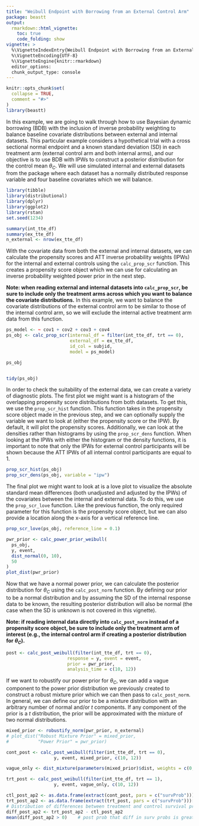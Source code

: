 ```yaml
---
title: "Weibull Endpoint with Borrowing from an External Control Arm"
package: beastt
output: 
  rmarkdown::html_vignette:
    toc: true
    code_folding: show
vignette: >
  %\VignetteIndexEntry{Weibull Endpoint with Borrowing from an External Control Arm}
  %\VignetteEncoding{UTF-8}
  %\VignetteEngine{knitr::rmarkdown}
  editor_options:
  chunk_output_type: console
---
```



```r
knitr::opts_chunk$set(
  collapse = TRUE,
  comment = "#>"
)
library(beastt)
```

In this example, we are going to walk through how to use Bayesian dynamic borrowing (BDB) with the inclusion of inverse probability weighting to balance baseline covariate distributions between external and internal datasets. This particular example considers a hypothetical trial with a cross sectional normal endpoint and a known standard deviation (SD) in each treatment arm (external control arm and both internal arms), and our objective is to use BDB with IPWs to construct a posterior distribution for the control mean $\theta_C$. We will use simulated internal and external datasets from the package where each dataset has a normally distributed response variable and four baseline covariates which we will balance.


```r
library(tibble)
library(distributional)
library(dplyr)
library(ggplot2)
library(rstan)
set.seed(1234)

summary(int_tte_df)
summary(ex_tte_df)
n_external <- nrow(ex_tte_df)
```

With the covariate data from both the external and internal datasets, we can calculate the propensity scores and ATT inverse probability weights (IPWs) for the internal and external controls using the `calc_prop_scr` function. This creates a propensity score object which we can use for calculating an inverse probability weighted power prior in the next step.

**Note: when reading external and internal datasets into `calc_prop_scr`, be sure to include only the treatment arms across which you want to balance the covariate distributions.** In this example, we want to balance the covariate distributions of the external control arm to be similar to those of the internal control arm, so we will exclude the internal active treatment arm data from this function.

```r
ps_model <- ~ cov1 + cov2 + cov3 + cov4
ps_obj <- calc_prop_scr(internal_df = filter(int_tte_df, trt == 0), 
                        external_df = ex_tte_df, 
                        id_col = subjid,
                        model = ps_model)

ps_obj


tidy(ps_obj)
```

In order to check the suitability of the external data, we can create a variety of diagnostic plots. The first plot we might want is a histogram of the overlapping propensity score distributions from both datasets. To get this, we use the `prop_scr_hist` function. This function takes in the propensity score object made in the previous step, and we can optionally supply the variable we want to look at (either the propensity score or the IPW). By default, it will plot the propensity scores. Additionally, we can look at the densities rather than histograms by using the `prop_scr_dens` function. When looking at the IPWs with either the histogram or the density functions, it is important to note that only the IPWs for external control participants will be shown because the ATT IPWs of all internal control participants are equal to 1.

```r
prop_scr_hist(ps_obj)
prop_scr_dens(ps_obj, variable = "ipw")
```

The final plot we might want to look at is a love plot to visualize the absolute standard mean differences (both unadjusted and adjusted by the IPWs) of the covariates between the internal and external data. To do this, we use the `prop_scr_love` function. Like the previous function, the only required parameter for this function is the propensity score object, but we can also provide a location along the x-axis for a vertical reference line.

```r
prop_scr_love(ps_obj, reference_line = 0.1)
```




```r
pwr_prior <- calc_power_prior_weibull(
  ps_obj,
  y, event, 
  dist_normal(0, 10),
  50
)
plot_dist(pwr_prior)
```

Now that we have a normal power prior, we can calculate the posterior distribution for $\theta_C$ using the `calc_post_norm` function. By defining our prior to be a normal distribution and by assuming the SD of the internal response data to be known, the resulting posterior distribution will also be normal (the case when the SD is unknown is not covered in this vignette).

**Note: if reading internal data directly into `calc_post_norm` instead of a propensity score object, be sure to include only the treatment arm of interest (e.g., the internal control arm if creating a posterior distribution for $\theta_C$).**

```r
post <- calc_post_weibull(filter(int_tte_df, trt == 0),
                       response = y, event = event,
                       prior = pwr_prior,
                       analysis_time = c(10, 12))
```

If we want to robustify our power prior for $\theta_C$, we can add a vague component to the power prior distribution we previously created to construct a robust mixture prior which we can then pass to `calc_post_norm`. In general, we can define our prior to be a mixture distribution with an arbitrary number of normal and/or $t$ components. If any component of the prior is a $t$ distribution, the prior will be approximated with the mixture of two normal distributions.

```r
mixed_prior <- robustify_norm(pwr_prior, n_external)
# plot_dist("Robust Mixture Prior" = mixed_prior,
#           "Power Prior" = pwr_prior)
```



```r
cont_post <- calc_post_weibull(filter(int_tte_df, trt == 0),
                  y, event, mixed_prior, c(10, 12))

vague_only <- dist_mixture(parameters(mixed_prior)$dist, weights = c(0,1))

trt_post <- calc_post_weibull(filter(int_tte_df, trt == 1),
                  y, event, vague_only, c(10, 12))
```


```r
ctl_post_ap2 <- as.data.frame(extract(cont_post, pars = c("survProb")))[,1]
trt_post_ap2 <- as.data.frame(extract(trt_post, pars = c("survProb")))[,1]
# Distribution of differences between treatment and control survival probabilities at prespecified time
diff_post_ap2 <- trt_post_ap2 - ctl_post_ap2
mean(diff_post_ap2 > 0)    # post prob that diff in surv probs is greater than 0
```


